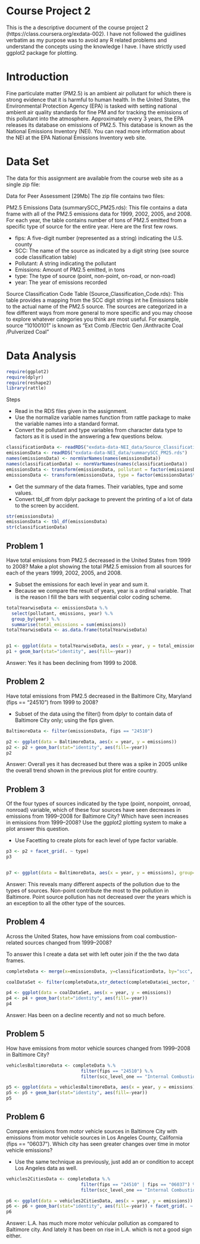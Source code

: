 Course Project 2
========================================================

This is the a descriptive document of the course project 2 (https://class.coursera.org/exdata-002). I have not followed the guidlines verbatim as my purpose was to avoid any R related problems and understand the concepts using the knowledge I have. I have strictly used ggplot2 package for plotting.

# Introduction 

Fine particulate matter (PM2.5) is an ambient air pollutant for which there is strong evidence that it is harmful to human health. In the United States, the Environmental Protection Agency (EPA) is tasked with setting national ambient air quality standards for fine PM and for tracking the emissions of this pollutant into the atmosphere. Approximately every 3 years, the EPA releases its database on emissions of PM2.5. This database is known as the National Emissions Inventory (NEI). You can read more information about the NEI at the EPA National Emissions Inventory web site.

# Data Set

The data for this assignment are available from the course web site as a single zip file:

Data for Peer Assessment [29Mb]
The zip file contains two files:

PM2.5 Emissions Data (summarySCC_PM25.rds): This file contains a data frame with all of the PM2.5 emissions data for 1999, 2002, 2005, and 2008. For each year, the table contains number of tons of PM2.5 emitted from a specific type of source for the entire year. Here are the first few rows.

- fips: A five-digit number (represented as a string) indicating the U.S. county
- SCC: The name of the source as indicated by a digit string (see source code classification table)
- Pollutant: A string indicating the pollutant
- Emissions: Amount of PM2.5 emitted, in tons
- type: The type of source (point, non-point, on-road, or non-road)
- year: The year of emissions recorded

Source Classification Code Table (Source_Classification_Code.rds): This table provides a mapping from the SCC digit strings int he Emissions table to the actual name of the PM2.5 source. The sources are categorized in a few different ways from more general to more specific and you may choose to explore whatever categories you think are most useful. For example, source “10100101” is known as “Ext Comb /Electric Gen /Anthracite Coal /Pulverized Coal”


# Data Analysis

```r
require(ggplot2)
require(dplyr)
require(reshape2)
library(rattle)
```

Steps

- Read in the RDS files given in the assignment. 
- Use the normalize variable names function from rattle package to make the variable names into a standard format.
- Convert the pollutant and type variables from character data type to factors as it is used in the answering a few questions below.

```r
classificationData <- readRDS("exdata-data-NEI_data/Source_Classification_Code.rds")
emissionsData <- readRDS("exdata-data-NEI_data/summarySCC_PM25.rds")
names(emissionsData) <- normVarNames(names(emissionsData))
names(classificationData) <- normVarNames(names(classificationData))
emissionsData <- transform(emissionsData, pollutant = factor(emissionsData$pollutant))
emissionsData <- transform(emissionsData, type = factor(emissionsData$type))
```


- Get the summary of the data frames. Their variables, type and some values. 
- Convert tbl_df from dplyr package to prevent the printing of a lot of data to the screen by accident.


```r
str(emissionsData)
emissionsData <- tbl_df(emissionsData)
str(classificationData)
```



## Problem 1
Have total emissions from PM2.5 decreased in the United States from 1999 to 2008? Make a plot showing the total PM2.5 emission from all sources for each of the years 1999, 2002, 2005, and 2008.

- Subset the emissions for each level in year and sum it. 
- Because we compare the result of years, year is a ordinal variable. That is the reason I fill the bars with sequential color coding scheme. 


```r
totalYearwiseData <- emissionsData %.%
  select(pollutant, emissions, year) %.%
  group_by(year) %.%
  summarise(total_emissions = sum(emissions))
totalYearwiseData <- as.data.frame(totalYearwiseData)


p1 <- ggplot(data = totalYearwiseData, aes(x = year, y = total_emissions))
p1 + geom_bar(stat="identity", aes(fill=-year))
```

Answer: 
Yes it has been declining from 1999 to 2008. 

## Problem 2
Have total emissions from PM2.5 decreased in the Baltimore City, Maryland (fips == "24510") from 1999 to 2008?

- Subset of the data using the filter() from dplyr to contain data of Baltimore City only; using the fips given.

```r
BaltimoreData <- filter(emissionsData, fips == "24510")

p2 <- ggplot(data = BaltimoreData, aes(x = year, y = emissions))
p2 <- p2 + geom_bar(stat="identity", aes(fill=-year))
p2
```

Answer: 
Overall yes it has decreased but there was a spike in 2005 unlike the overall trend shown in the previous plot for entire country.


## Problem 3
Of the four types of sources indicated by the type (point, nonpoint, onroad, nonroad) variable, which of these four sources have seen decreases in emissions from 1999–2008 for Baltimore City? Which have seen increases in emissions from 1999–2008? Use the ggplot2 plotting system to make a plot answer this question.

- Use Facetting to create plots for each level of type factor variable.

```r
p3 <- p2 + facet_grid(. ~ type)
p3


p7 <- ggplot(data = BaltimoreData, aes(x = year, y = emissions), group=type, colors=type) + geom_line() + geom_point()

```

Answer:
This reveals many different aspects of the pollution due to the types of sources. Non-point contribute the most to the pollution in Baltimore. Point source pollution has not decreased over the years which is an exception to all the other type of the sources.


## Problem 4
Across the United States, how have emissions from coal combustion-related sources changed from 1999–2008?

To answer this I create a data set with left outer join if the the two data frames. 
```r
completeData <- merge(x=emissionsData, y=classificationData, by="scc", all.x=T)

coalDataSet <- filter(completeData,str_detect(completeData$ei_sector, "* Coal"))

p4 <- ggplot(data = coalDataSet, aes(x = year, y = emissions))
p4 <- p4 + geom_bar(stat="identity", aes(fill=-year))
p4
```

Answer:
Has been on a decline recently and not so much before.

## Problem 5
How have emissions from motor vehicle sources changed from 1999–2008 in Baltimore City?


```r

vehiclesBaltimoreData <- completeData %.%
                            filter(fips == "24510") %.%
                            filter(scc_level_one == "Internal Combustion Engines")

p5 <- ggplot(data = vehiclesBaltimoreData, aes(x = year, y = emissions))
p5 <- p5 + geom_bar(stat="identity", aes(fill=-year))
p5
```





## Problem 6
Compare emissions from motor vehicle sources in Baltimore City with emissions from motor vehicle sources in Los Angeles County, California (fips == "06037"). Which city has seen greater changes over time in motor vehicle emissions?


- Use the same technique as previously, just add an or condition to accept Los Angeles data as well.

```r
vehicles2CitiesData <- completeData %.%
                            filter(fips == "24510" | fips == "06037") %.%
                            filter(scc_level_one == "Internal Combustion Engines")

p6 <- ggplot(data = vehicles2CitiesData, aes(x = year, y = emissions))
p6 <- p6 + geom_bar(stat="identity", aes(fill=-year)) + facet_grid(. ~ fips)
p6
```

Answer:
L.A. has much more motor vehicular pollution as compared to Baltimore city. And lately it has been on rise in L.A. which is not a good sign either.



